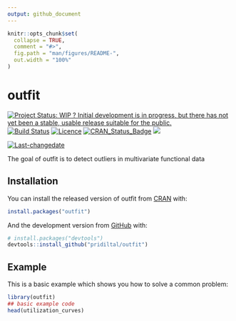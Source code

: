 ```yaml
---
output: github_document
---
```


<!-- README.md is generated from README.Rmd. Please edit that file -->

```r
knitr::opts_chunk$set(
  collapse = TRUE,
  comment = "#>",
  fig.path = "man/figures/README-",
  out.width = "100%"
)
```

# outfit

<!-- badges: start -->
[![Project Status: WIP ? Initial development is in progress, but there has not yet been a stable, usable release suitable for the public.](https://www.repostatus.org/badges/latest/wip.svg)](https://www.repostatus.org/#wip)
[![Build Status](https://travis-ci.org/pridiltal/outfit.svg?branch=master)](https://travis-ci.org/pridiltal/outfit)
[![Licence](https://img.shields.io/badge/licence-GPL--3-blue.svg)](https://www.gnu.org/licenses/gpl-3.0.en.html)
[![CRAN_Status_Badge](http://www.r-pkg.org/badges/version/outfit)](https://cran.r-project.org/web/packages/outfit/index.html)
[![](http://cranlogs.r-pkg.org/badges/outfit)](http://cran.rstudio.com/web/packages/outfit/index.html)
 
[![Last-changedate](https://img.shields.io/badge/last%20change-`r gsub('-', '--', Sys.Date())`-yellowgreen.svg)](/commits/master)
<!-- badges: end -->

The goal of outfit is to detect outliers in multivariate functional data

## Installation

You can install the released version of outfit from [CRAN](https://CRAN.R-project.org) with:

``` r
install.packages("outfit")
```

And the development version from [GitHub](https://github.com/) with:

``` r
# install.packages("devtools")
devtools::install_github("pridiltal/outfit")
```
## Example

This is a basic example which shows you how to solve a common problem:

```r
library(outfit)
## basic example code
head(utilization_curves)
```
